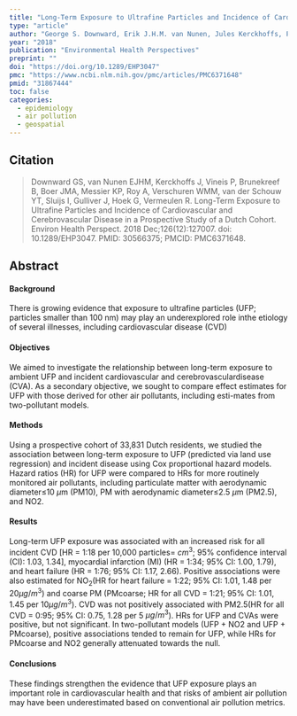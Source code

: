 ```yaml
---
title: "Long-Term Exposure to Ultrafine Particles and Incidence of Cardiovascular and Cerebrovascular Disease in a Prospective Study of a Dutch Cohort"
type: "article"
author: "George S. Downward, Erik J.H.M. van Nunen, Jules Kerckhoffs, Paolo Vineis, Bert Brunekreef, Jolanda M.A. Boer, Kyle P. Messier, Ananya Roy, W. Monique M. Verschuren, Yvonne T. van der Schouw, Ivonne Sluijs, John Gulliver, Gerard Hoek, and Roel Vermeulen"
year: "2018"
publication: "Environmental Health Perspectives"
preprint: ""
doi: "https://doi.org/10.1289/EHP3047"
pmc: "https://www.ncbi.nlm.nih.gov/pmc/articles/PMC6371648"
pmid: "31867444"
toc: false
categories:
  - epidemiology
  - air pollution
  - geospatial
---
```


## Citation

> Downward GS, van Nunen EJHM, Kerckhoffs J, Vineis P, Brunekreef B, Boer JMA, Messier KP, Roy A, Verschuren WMM, van der Schouw YT, Sluijs I, Gulliver J, Hoek G, Vermeulen R. Long-Term Exposure to Ultrafine Particles and Incidence of Cardiovascular and Cerebrovascular Disease in a Prospective Study of a Dutch Cohort. Environ Health Perspect. 2018 Dec;126(12):127007. doi: 10.1289/EHP3047. PMID: 30566375; PMCID: PMC6371648.

## Abstract

#### Background

There is growing evidence that exposure to ultrafine particles (UFP; particles smaller than 100 nm) may play an underexplored role inthe etiology of several illnesses, including cardiovascular disease (CVD)

#### Objectives

We aimed to investigate the relationship between long-term exposure to ambient UFP and incident cardiovascular and cerebrovasculardisease (CVA). As a secondary objective, we sought to compare effect estimates for UFP with those derived for other air pollutants, including esti-mates from two-pollutant models.

#### Methods

Using a prospective cohort of 33,831 Dutch residents, we studied the association between long-term exposure to UFP (predicted via land use regression) and incident disease using Cox proportional hazard models. Hazard ratios (HR) for UFP were compared to HRs for more routinely monitored air pollutants, including particulate matter with aerodynamic diameter≤10 $\mu$m (PM10), PM with aerodynamic diameter≤2.5 $\mu$m (PM2.5), and NO2.

#### Results

Long-term UFP exposure was associated with an increased risk for all incident CVD \[HR = 1:18 per 10,000 particles= $cm^3$; 95% confidence interval (CI): 1.03, 1.34\], myocardial infarction (MI) (HR = 1:34; 95% CI: 1.00, 1.79), and heart failure (HR = 1:76; 95% CI: 1.17, 2.66). Positive associations were also estimated for NO$_2$(HR for heart failure = 1:22; 95% CI: 1.01, 1.48 per 20$\mu g /m^{3}$) and coarse PM (PMcoarse; HR for all CVD = 1:21; 95% CI: 1.01, 1.45 per 10$\mu g /m^{3}$). CVD was not positively associated with PM2.5(HR for all CVD = 0:95; 95% CI: 0.75, 1.28 per 5 $\mu g /m^{3}$). HRs for UFP and CVAs were positive, but not significant. In two-pollutant models (UFP + NO2 and UFP + PMcoarse), positive associations tended to remain for UFP, while HRs for PMcoarse and NO2 generally attenuated towards the null.

#### Conclusions

These findings strengthen the evidence that UFP exposure plays an important role in cardiovascular health and that risks of ambient air pollution may have been underestimated based on conventional air pollution metrics.
